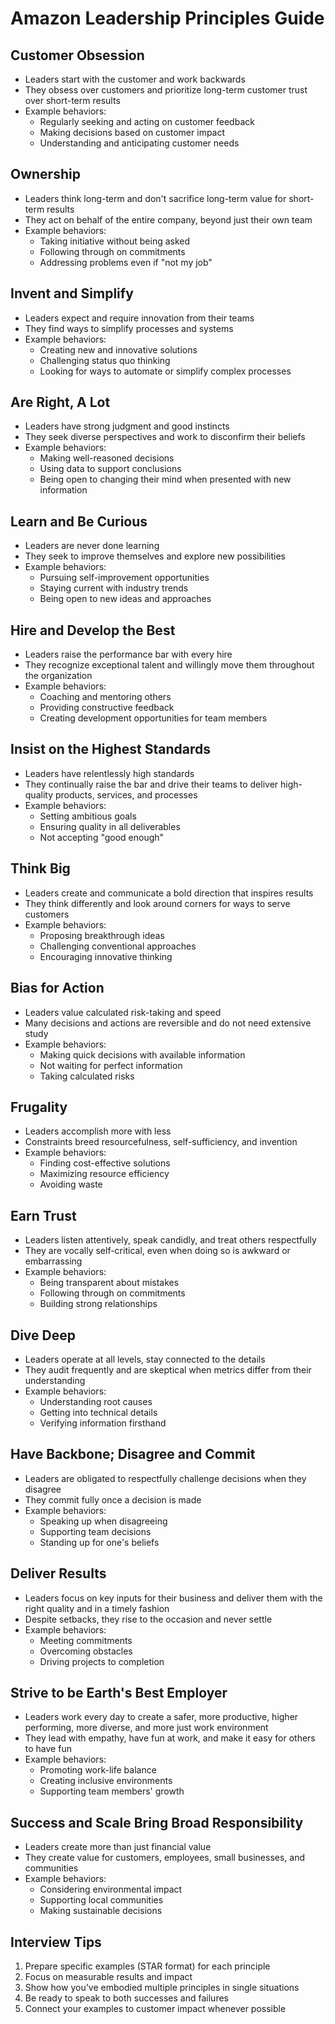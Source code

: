 # Amazon Leadership Principles Guide

## Customer Obsession
* Leaders start with the customer and work backwards
* They obsess over customers and prioritize long-term customer trust over short-term results
* Example behaviors:
  - Regularly seeking and acting on customer feedback
  - Making decisions based on customer impact
  - Understanding and anticipating customer needs

## Ownership
* Leaders think long-term and don't sacrifice long-term value for short-term results
* They act on behalf of the entire company, beyond just their own team
* Example behaviors:
  - Taking initiative without being asked
  - Following through on commitments
  - Addressing problems even if "not my job"

## Invent and Simplify
* Leaders expect and require innovation from their teams
* They find ways to simplify processes and systems
* Example behaviors:
  - Creating new and innovative solutions
  - Challenging status quo thinking
  - Looking for ways to automate or simplify complex processes

## Are Right, A Lot
* Leaders have strong judgment and good instincts
* They seek diverse perspectives and work to disconfirm their beliefs
* Example behaviors:
  - Making well-reasoned decisions
  - Using data to support conclusions
  - Being open to changing their mind when presented with new information

## Learn and Be Curious
* Leaders are never done learning
* They seek to improve themselves and explore new possibilities
* Example behaviors:
  - Pursuing self-improvement opportunities
  - Staying current with industry trends
  - Being open to new ideas and approaches

## Hire and Develop the Best
* Leaders raise the performance bar with every hire
* They recognize exceptional talent and willingly move them throughout the organization
* Example behaviors:
  - Coaching and mentoring others
  - Providing constructive feedback
  - Creating development opportunities for team members

## Insist on the Highest Standards
* Leaders have relentlessly high standards
* They continually raise the bar and drive their teams to deliver high-quality products, services, and processes
* Example behaviors:
  - Setting ambitious goals
  - Ensuring quality in all deliverables
  - Not accepting "good enough"

## Think Big
* Leaders create and communicate a bold direction that inspires results
* They think differently and look around corners for ways to serve customers
* Example behaviors:
  - Proposing breakthrough ideas
  - Challenging conventional approaches
  - Encouraging innovative thinking

## Bias for Action
* Leaders value calculated risk-taking and speed
* Many decisions and actions are reversible and do not need extensive study
* Example behaviors:
  - Making quick decisions with available information
  - Not waiting for perfect information
  - Taking calculated risks

## Frugality
* Leaders accomplish more with less
* Constraints breed resourcefulness, self-sufficiency, and invention
* Example behaviors:
  - Finding cost-effective solutions
  - Maximizing resource efficiency
  - Avoiding waste

## Earn Trust
* Leaders listen attentively, speak candidly, and treat others respectfully
* They are vocally self-critical, even when doing so is awkward or embarrassing
* Example behaviors:
  - Being transparent about mistakes
  - Following through on commitments
  - Building strong relationships

## Dive Deep
* Leaders operate at all levels, stay connected to the details
* They audit frequently and are skeptical when metrics differ from their understanding
* Example behaviors:
  - Understanding root causes
  - Getting into technical details
  - Verifying information firsthand

## Have Backbone; Disagree and Commit
* Leaders are obligated to respectfully challenge decisions when they disagree
* They commit fully once a decision is made
* Example behaviors:
  - Speaking up when disagreeing
  - Supporting team decisions
  - Standing up for one's beliefs

## Deliver Results
* Leaders focus on key inputs for their business and deliver them with the right quality and in a timely fashion
* Despite setbacks, they rise to the occasion and never settle
* Example behaviors:
  - Meeting commitments
  - Overcoming obstacles
  - Driving projects to completion

## Strive to be Earth's Best Employer
* Leaders work every day to create a safer, more productive, higher performing, more diverse, and more just work environment
* They lead with empathy, have fun at work, and make it easy for others to have fun
* Example behaviors:
  - Promoting work-life balance
  - Creating inclusive environments
  - Supporting team members' growth

## Success and Scale Bring Broad Responsibility
* Leaders create more than just financial value
* They create value for customers, employees, small businesses, and communities
* Example behaviors:
  - Considering environmental impact
  - Supporting local communities
  - Making sustainable decisions

## Interview Tips
1. Prepare specific examples (STAR format) for each principle
2. Focus on measurable results and impact
3. Show how you've embodied multiple principles in single situations
4. Be ready to speak to both successes and failures
5. Connect your examples to customer impact whenever possible
